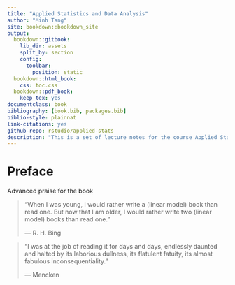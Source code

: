 ```yaml
--- 
title: "Applied Statistics and Data Analysis"
author: "Minh Tang"
site: bookdown::bookdown_site
output:
  bookdown::gitbook:
    lib_dir: assets
    split_by: section
    config:
      toolbar:
        position: static
  bookdown::html_book:
    css: toc.css
  bookdown::pdf_book: 
    keep_tex: yes
documentclass: book
bibliography: [book.bib, packages.bib]
biblio-style: plainnat
link-citations: yes
github-repo: rstudio/applied-stats
description: "This is a set of lecture notes for the course Applied Statistics and Data Analysis (EN. 550.413/613) at Johns Hopkins University"
---
```


# Preface {-}
Advanced praise for the book

> "When I was young, I would rather write a (linear model) book than read one. But now that I am older, I would rather write two (linear model) books than read one."
>
> --- R. H. Bing

> "I was at the job of reading it for days and days, endlessly daunted and halted by its laborious dullness, its flatulent fatuity, its almost fabulous inconsequentiality."
>
> --- Mencken


